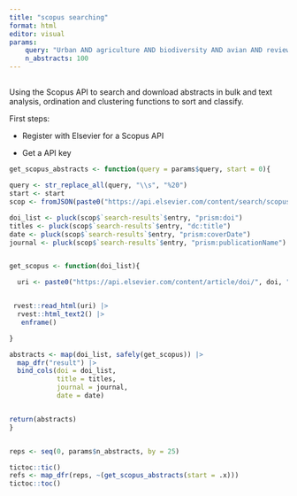 ```yaml
---
title: "scopus searching"
format: html
editor: visual
params:
    query: "Urban AND agriculture AND biodiversity AND avian AND review"
    n_abstracts: 100
---
```


## 

Using the Scopus API to search and download abstracts in bulk and text analysis, ordination and clustering functions to sort and classify.

First steps:

-   Register with Elsevier for a Scopus API

-   Get a API key

```r
get_scopus_abstracts <- function(query = params$query, start = 0){

query <- str_replace_all(query, "\\s", "%20")
start <- start
scop <- fromJSON(paste0("https://api.elsevier.com/content/search/scopus?query=", query, "&apiKey=8f82f98c6bca4cd26772e164d462a6ae&count=25&start=", start))

doi_list <- pluck(scop$`search-results`$entry, "prism:doi")
titles <- pluck(scop$`search-results`$entry, "dc:title")
date <- pluck(scop$`search-results`$entry, "prism:coverDate")
journal <- pluck(scop$`search-results`$entry, "prism:publicationName")


get_scopus <- function(doi_list){

  uri <- paste0("https://api.elsevier.com/content/article/doi/", doi, "?apiKey=8f82f98c6bca4cd26772e164d462a6ae&httpAccept=text%2Fxml")


 rvest::read_html(uri) |>
  rvest::html_text2() |>
   enframe()

}

abstracts <- map(doi_list, safely(get_scopus)) |>
  map_dfr("result") |>
  bind_cols(doi = doi_list,
            title = titles,
            journal = journal,
            date = date)


return(abstracts)
}

```

```r



```

```r

reps <- seq(0, params$n_abstracts, by = 25)

tictoc::tic()
refs <- map_dfr(reps, ~(get_scopus_abstracts(start = .x)))
tictoc::toc()


```

```r

```
